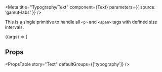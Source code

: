 
<Meta
  title="Typography/Text"
  component={Text}
  parameters={{ source: 'gamut-labs' }}
/>

This is a single primitive to handle all `<p>` and
`<span>` tags with defined size intervals.

<Canvas>
  <Story name="Text" args={{ children: 'Hello World' }}>
    {(args) => <Text {...args} />}
  </Story>
</Canvas>

## Props

<PropsTable story="Text" defaultGroups={['typography']} />
